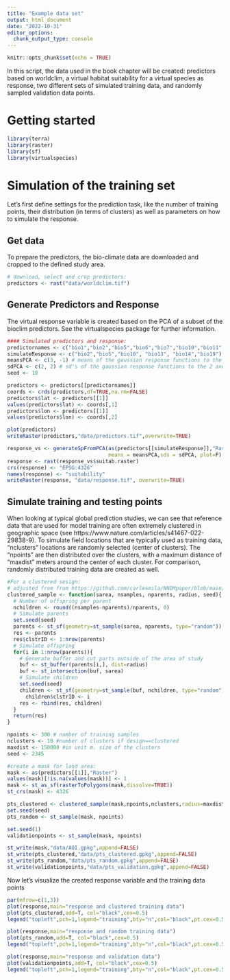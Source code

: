 ```yaml
---
title: "Example data set"
output: html_document
date: "2022-10-31"
editor_options: 
  chunk_output_type: console
---
```


```r
knitr::opts_chunk$set(echo = TRUE)
```


In this script, the data used in the book chapter will be created:
predictors based on worldclim, a virtual habitat suitability for a virtual species as response,
two different sets of simulated training data, and randomly sampled validation data points.

# Getting started
```r
library(terra)
library(raster)
library(sf)
library(virtualspecies)
```

# Simulation of the training set

Let's first define settings for the prediction task, like the number of training points, their distribution (in terms of clusters) as
well as parameters on how to simulate the response.


## Get data
To prepare the predictors, the bio-climate data are downloaded and cropped to the defined study area.

```r
# download, select and crop predictors:
predictors <- rast("data/worldclim.tif")
```


## Generate Predictors and Response
The virtual response variable is created based on the PCA of a subset of the bioclim predictors. See the virtualspecies package for further information.

```r
#### Simulated predictors and response:
predictornames <- c("bio1","bio2","bio5","bio6","bio7","bio10","bio11","bio12","bio13","bio14","bio15","bio18","bio19")
simulateResponse <- c("bio2","bio5","bio10", "bio13", "bio14","bio19") # variables used to simulate the response
meansPCA <- c(3, -1) # means of the gaussian response functions to the 2 axes
sdPCA <- c(2, 2) # sd's of the gaussian response functions to the 2 axes
seed <- 10
```

```r
predictors <- predictors[[predictornames]]
coords <- crds(predictors,df=TRUE,na.rm=FALSE)
predictors$lat <- predictors[[1]]
values(predictors$lat) <- coords[,1]
predictors$lon <- predictors[[1]]
values(predictors$lon) <- coords[,2]

plot(predictors)
writeRaster(predictors,"data/predictors.tif",overwrite=TRUE)
```

```r
response_vs <- generateSpFromPCA(as(predictors[[simulateResponse]],"Raster"),
                                 means = meansPCA,sds = sdPCA, plot=F)
response <- rast(response_vs$suitab.raster)
crs(response) <- "EPSG:4326"
names(response) <- "suitability"
writeRaster(response, "data/response.tif", overwrite=TRUE)
```

## Simulate training and testing points
When looking at typical global prediction studies, we can see that reference data that are used for model training are often extremely clustered in geographic space (see https://www.nature.com/articles/s41467-022-29838-9).
To simulate field locations that are typically used as training data, "nclusters" locations are randomly selected (center of clusters).
The "npoints" are then distributed over the clusters, with a maximum distance of "maxdist" meters around the center of each cluster. For comparison, randomly distributed training data are created as well.



```r
#For a clustered sesign:
# adjusted from from https://github.com/carlesmila/NNDMpaper/blob/main/code/sim_utils.R
clustered_sample <- function(sarea, nsamples, nparents, radius, seed){
  # Number of offspring per parent
  nchildren <- round((nsamples-nparents)/nparents, 0)
  # Simulate parents
  set.seed(seed)
  parents <- st_sf(geometry=st_sample(sarea, nparents, type="random"))
  res <- parents
  res$clstrID <- 1:nrow(parents)
  # Simulate offspring
  for(i in 1:nrow(parents)){
    # Generate buffer and cut parts outside of the area of study
    buf <- st_buffer(parents[i,], dist=radius)
    buf <- st_intersection(buf, sarea)
    # Simulate children
    set.seed(seed)
    children <- st_sf(geometry=st_sample(buf, nchildren, type="random"))
      children$clstrID <- i
    res <- rbind(res, children)
  }
  return(res)
}
```


```r
npoints <- 300 # number of training samples
nclusters <- 10 #number of clusters if design==clustered
maxdist <- 150000 #in unit m. size of the clusters
seed <- 2345
```

```r
#create a mask for land area:
mask <- as(predictors[[1]],"Raster")
values(mask)[!is.na(values(mask))] <- 1
mask <- st_as_sf(rasterToPolygons(mask,dissolve=TRUE))
st_crs(mask) <- 4326
```

```r
pts_clustered <- clustered_sample(mask,npoints,nclusters,radius=maxdist,seed=seed)
set.seed(seed)
pts_random <- st_sample(mask, npoints)
```

```r
set.seed(1)
validationpoints <- st_sample(mask, npoints)
```

```r
st_write(mask,"data/AOI.gpkg",append=FALSE)
st_write(pts_clustered,"data/pts_clustered.gpkg",append=FALSE)
st_write(pts_random,"data/pts_random.gpkg",append=FALSE)
st_write(validationpoints,"data/pts_validation.gpkg",append=FALSE)
```

Now let's visualize the created response variable and the training data points

```r
par(mfrow=c(1,3))
plot(response,main="response and clustered training data")
plot(pts_clustered,add=T, col="black",cex=0.5)
legend("topleft",pch=1,legend="training",bty="n",col="black",pt.cex=0.5)

plot(response,main="response and random training data")
plot(pts_random,add=T, col="black",cex=0.5)
legend("topleft",pch=1,legend="training",bty="n",col="black",pt.cex=0.5)

plot(response,main="response and validation data")
plot(validationpoints,add=T, col="black",cex=0.5)
legend("topleft",pch=1,legend="training",bty="n",col="black",pt.cex=0.5)
```